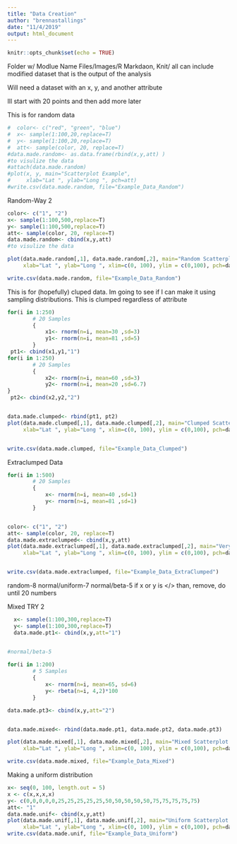 ```yaml
---
title: "Data Creation"
author: "brennastallings"
date: "11/4/2019"
output: html_document
---
```


```r
knitr::opts_chunk$set(echo = TRUE)
```
Folder w/ Modlue Name
Files/Images/R Markdaon, Knit/ all 
can include modified dataset that is the output of the analysis


Will need a dataset with an x, y, and another attribute

Ill start with 20 points and then add more later

This is for random data

```r

#  color<- c("red", "green", "blue")
#  x<- sample(1:100,20,replace=T)
#  y<- sample(1:100,20,replace=T)
#  att<- sample(color, 20, replace=T)  
#data.made.random<- as.data.frame(rbind(x,y,att) ) 
#to visulize the data
#attach(data.made.random)
#plot(x, y, main="Scatterplot Example",
#     xlab="Lat ", ylab="Long ", pch=att)
#write.csv(data.made.random, file="Example_Data_Random")
```

Random-Way 2
```r

color<- c("1", "2")
x<- sample(1:100,500,replace=T)
y<- sample(1:100,500,replace=T)
att<- sample(color, 20, replace=T)  
data.made.random<- cbind(x,y,att) 
#to visulize the data

plot(data.made.random[,1], data.made.random[,2], main="Random Scatterplot Example",
     xlab="Lat ", ylab="Long ", xlim=c(0, 100), ylim = c(0,100), pch=data.made.random[,3])

write.csv(data.made.random, file="Example_Data_Random")
```




This is for (hopefully) cluped data. Im going to see if I can make it using sampling distributions. This is clumped regardless of attribute
```r
for(i in 1:250)
        # 20 Samples
        {
            x1<- rnorm(n=i, mean=30 ,sd=3)
            y1<- rnorm(n=i, mean=81 ,sd=5)
        }
 pt1<- cbind(x1,y1,"1")
for(i in 1:250)
        # 20 Samples
        {
            x2<- rnorm(n=i, mean=60 ,sd=3)
            y2<- rnorm(n=i, mean=20 ,sd=6.7)
}
 pt2<- cbind(x2,y2,"2")


data.made.clumped<- rbind(pt1, pt2) 
plot(data.made.clumped[,1], data.made.clumped[,2], main="Clumped Scatterplot Example",
     xlab="Lat ", ylab="Long ", xlim=c(0, 100), ylim = c(0,100), pch=data.made.clumped[,3])


write.csv(data.made.clumped, file="Example_Data_Clumped")
```

Extraclumped Data
```r
for(i in 1:500)
        # 20 Samples
        {
            x<- rnorm(n=i, mean=40 ,sd=1)
            y<- rnorm(n=i, mean=81 ,sd=1)
        }


color<- c("1", "2")
att<- sample(color, 20, replace=T)
data.made.extraclumped<- cbind(x,y,att) 
plot(data.made.extraclumped[,1], data.made.extraclumped[,2], main="Very Clumped Scatterplot Example",
     xlab="Lat ", ylab="Long ", xlim=c(0, 100), ylim = c(0,100), pch=data.made.extraclumped[,3])


write.csv(data.made.extraclumped, file="Example_Data_ExtraClumped")
```




random-8
normal/uniform-7
normal/beta-5
if x or y is </> than, remove, do until 20 numbers


Mixed TRY 2
```r
  x<- sample(1:100,300,replace=T)
  y<- sample(1:100,300,replace=T)
  data.made.pt1<- cbind(x,y,att="1")


#normal/beta-5 
  
for(i in 1:200)
        # 5 Samples
        {
            x<- rnorm(n=i, mean=65, sd=6)
            y<- rbeta(n=i, 4,2)*100
        }

data.made.pt3<- cbind(x,y,att="2")


data.made.mixed<- rbind(data.made.pt1, data.made.pt2, data.made.pt3)

plot(data.made.mixed[,1], data.made.mixed[,2], main="Mixed Scatterplot Example",
     xlab="Lat ", ylab="Long ", xlim=c(0, 100), ylim = c(0,100), pch=data.made.mixed[,3])

write.csv(data.made.mixed, file="Example_Data_Mixed")

```

Making a uniform distribution
```r
x<- seq(0, 100, length.out = 5)
x <- c(x,x,x,x)
y<- c(0,0,0,0,0,25,25,25,25,25,50,50,50,50,50,75,75,75,75,75)
att<- "1"  
data.made.unif<- cbind(x,y,att)
plot(data.made.unif[,1], data.made.unif[,2], main="Uniform Scatterplot Example",
     xlab="Lat ", ylab="Long ", xlim=c(0, 100), ylim = c(0,100), pch=data.made.mixed[,3])
write.csv(data.made.unif, file="Example_Data_Uniform")
```

